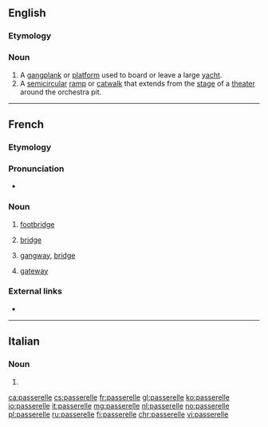 ==English==

===Etymology===
{{etyl|fr|en}}

===Noun===
{{en-noun}}

# A [[gangplank]] or [[platform]] used to board or leave a large [[yacht]].
# A [[semicircular]] [[ramp]] or [[catwalk]] that extends from the [[stage]] of a [[theater]] around the orchestra pit.

----

==French==

===Etymology===
{{affix|fr|passer|-elle}}

===Pronunciation===
* {{IPA|/pasʁɛl/|lang=fr}}

===Noun===
{{fr-noun|f}}

# [[footbridge]]
# {{lb|fr|nautical}} [[bridge]]
# {{lb|fr|aviation|nautical}} [[gangway]], [[bridge]]
# {{lb|fr|computing}} [[gateway]]

===External links===
* {{R:TLFi}}

----

==Italian==

===Noun===
{{head|it|noun plural form|g=f}}

# {{plural of|passerella|lang=it}}

[[ca:passerelle]]
[[cs:passerelle]]
[[fr:passerelle]]
[[gl:passerelle]]
[[ko:passerelle]]
[[io:passerelle]]
[[it:passerelle]]
[[mg:passerelle]]
[[nl:passerelle]]
[[no:passerelle]]
[[pl:passerelle]]
[[ru:passerelle]]
[[fi:passerelle]]
[[chr:passerelle]]
[[vi:passerelle]]